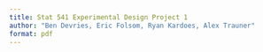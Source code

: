 ```yaml
---
title: Stat 541 Experimental Design Project 1
author: "Ben Devries, Eric Folsom, Ryan Kardoes, Alex Trauner"
format: pdf
---
```

